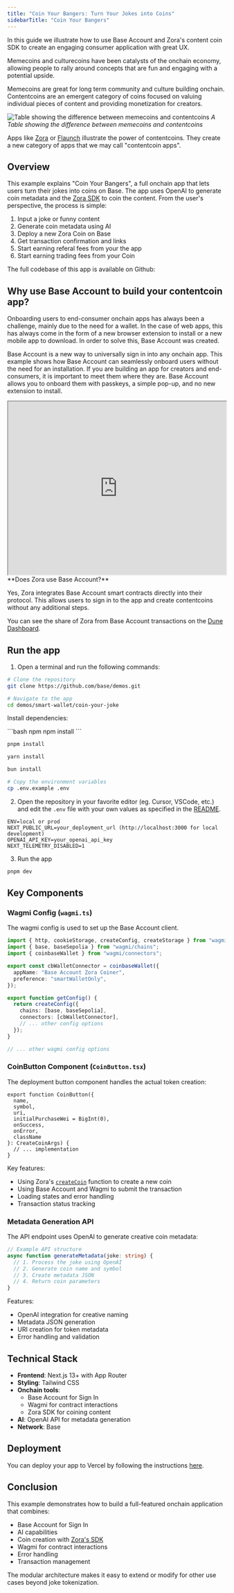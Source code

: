 ```yaml
---
title: "Coin Your Bangers: Turn Your Jokes into Coins"
sidebarTitle: "Coin Your Bangers"
---
```




In this guide we illustrate how to use Base Account and Zora's content coin SDK to create an engaging consumer application with great UX.

Memecoins and culturecoins have been catalysts of the onchain economy, allowing people to rally around concepts that are fun and engaging with a potential upside.

Memecoins are great for long term community and culture building onchain.
Contentcoins are an emergent category of coins focused on valuing individual pieces of content and providing monetization for creators.

<div style={{ display: 'flex', flexDirection: 'column', alignItems: 'center', margin: '2rem 0' }}>
<Frame>
  <img
    alt="Table showing the difference between memecoins and contentcoins"
    src="/images/smart-wallet/meme-vs-content.png"
    style={{ maxWidth: '400px', width: '100%' }}
  />
</Frame>
  <em style={{ marginTop: '1rem' }}>A Table showing the difference between memecoins and contentcoins</em>
</div>

Apps like [Zora](https://zora.co/) or [Flaunch](https://flaunch.gg/) illustrate the power of contentcoins.
They create a new category of apps that we may call "contentcoin apps".

## Overview

This example explains "Coin Your Bangers", a full onchain app that lets users turn their jokes into coins on Base.
The app uses OpenAI to generate coin metadata and the [Zora SDK](https://docs.zora.co/coins/sdk/create-coin) to coin the content.
From the user's perspective, the process is simple:

1. Input a joke or funny content
2. Generate coin metadata using AI
3. Deploy a new Zora Coin on Base
4. Get transaction confirmation and links
5. Start earning referal fees from your the app
6. Start earning trading fees from your Coin

The full codebase of this app is available on Github:

<GithubRepoCard
  title="Coin Your Bangers"
  githubUrl="https://github.com/base/demos/tree/master/smart-wallet/coin-your-joke"
/>

## Why use Base Account to build your contentcoin app?

Onboarding users to end-consumer onchain apps has always been a challenge, mainly
due to the need for a wallet. In the case of web apps, this has always come in the form of a
new browser extension to install or a new mobile app to download.
In order to solve this, Base Account was created.

Base Account is a new way to universally sign in into any onchain app.
This example shows how Base Account can seamlessly onboard users without the need for an installation.
If you are building an app for creators and end-consumers, it is important to meet them where they are.
Base Account allows you to onboard them with passkeys, a simple pop-up, and no new extension to install.

<iframe 
  width="100%" 
  height="400" 
  src="https://www.youtube.com/embed/M3SWv2gJ3lc" 
  title="Coin Your Bangers Demo"
  allow="accelerometer; clipboard-write; encrypted-media; gyroscope; picture-in-picture" 
  allowFullScreen
></iframe>

<Check>
**Does Zora use Base Account?**

Yes, Zora integrates Base Account smart contracts directly into their protocol.
This allows users to sign in to the app and create contentcoins without any additional steps.

You can see the share of Zora from Base Account transactions on the [Dune Dashboard](https://dune.com/wilsoncusack/coinbase-smart-wallet-kpis).

</Check>

## Run the app

1. Open a terminal and run the following commands:

```bash Terminal
# Clone the repository
git clone https://github.com/base/demos.git

# Navigate to the app
cd demos/smart-wallet/coin-your-joke
```

Install dependencies:

<CodeGroup>
```bash npm
npm install
```

```bash pnpm
pnpm install
```

```bash yarn
yarn install
```

```bash bun
bun install
```
</CodeGroup>

```bash Terminal
# Copy the environment variables
cp .env.example .env
```

2. Open the repository in your favorite editor (eg. Cursor, VSCode, etc.) and edit the `.env` file with your own values as specified in the [README](https://github.com/base/demos/blob/master/smart-wallet/coin-your-joke/README.md).

```
ENV=local or prod
NEXT_PUBLIC_URL=your_deployment_url (http://localhost:3000 for local development)
OPENAI_API_KEY=your_openai_api_key
NEXT_TELEMETRY_DISABLED=1
```

3. Run the app

```bash Terminal
pnpm dev
```

## Key Components

### Wagmi Config (`wagmi.ts`)

The wagmi config is used to set up the Base Account client.

```ts
import { http, cookieStorage, createConfig, createStorage } from "wagmi";
import { base, baseSepolia } from "wagmi/chains";
import { coinbaseWallet } from "wagmi/connectors";

export const cbWalletConnector = coinbaseWallet({
  appName: "Base Account Zora Coiner",
  preference: "smartWalletOnly",
});

export function getConfig() {
  return createConfig({
    chains: [base, baseSepolia],
    connectors: [cbWalletConnector],
    // ... other config options
  });
}

// ... other wagmi config options
```

### CoinButton Component (`CoinButton.tsx`)

The deployment button component handles the actual token creation:

```tsx
export function CoinButton({
  name,
  symbol,
  uri,
  initialPurchaseWei = BigInt(0),
  onSuccess,
  onError,
  className
}: CreateCoinArgs) {
  // ... implementation
}
```

Key features:

- Using Zora's [`createCoin`](https://docs.zora.co/coins/sdk/create-coin) function to create a new coin
- Using Base Account and Wagmi to submit the transaction
- Loading states and error handling
- Transaction status tracking

### Metadata Generation API

The API endpoint uses OpenAI to generate creative coin metadata:

```typescript
// Example API structure
async function generateMetadata(joke: string) {
  // 1. Process the joke using OpenAI
  // 2. Generate coin name and symbol
  // 3. Create metadata JSON
  // 4. Return coin parameters
}
```

Features:

- OpenAI integration for creative naming
- Metadata JSON generation
- URI creation for token metadata
- Error handling and validation

## Technical Stack

- **Frontend**: Next.js 13+ with App Router
- **Styling**: Tailwind CSS
- **Onchain tools**:
  - Base Account for Sign In
  - Wagmi for contract interactions
  - Zora SDK for coining content
- **AI**: OpenAI API for metadata generation
- **Network**: Base

## Deployment

You can deploy your app to Vercel by following the instructions [here](https://vercel.com/docs/deployments).

## Conclusion

This example demonstrates how to build a full-featured onchain application that combines:

- Base Account for Sign In
- AI capabilities
- Coin creation with [Zora's SDK](https://docs.zora.co/coins/sdk/create-coin)
- Wagmi for contract interactions
- Error handling
- Transaction management

The modular architecture makes it easy to extend or modify for other use cases beyond joke tokenization.
